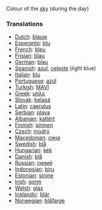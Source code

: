 Colour of the [[sky]] (during the day)

===Translations===

* [[Dutch]]: [[blauw]]
* [[Esperanto]]: [[blu]]
* [[French]]: [[bleu]]
* [[Frisian]]: [[blau]]
* [[German]]: [[blau]]
* [[Spanish]]: [[azul]], [[celeste]] (light blue)
* [[Italian]]: [[blu]]
* [[Portuguese]]: [[azúl]]
* [[Turkish]]: [[MAVİ]]
* [[Greek]]: [[μπλε]]
* [[Slovak]]: [[belasá]]
* [[Latin]]: [[caerulus]]
* [[Serbian]]: [[plava]]
* [[Albanian]]: [[kaltërt]]
* [[Finnish]]: [[sininen]]
* [[Czech]]: [[modrý]]
* [[Macedonian]]: [[сина]]
* [[Swedish]]: [[blå]]
* [[Hungarian]]: [[kék]]
* [[Danish]]: [[blå]]
* [[Russian]]: [[синий]]
* [[Indonesian]]: [[biru]]
* [[Estonian]]: [[sinine]]
* [[Irish]]: [[gorm]]
* [[Welsh]]: [[glas]]
* [[Icelandic]]: [[blár]]
* [[Norwegian]]: [[blåfarge]]